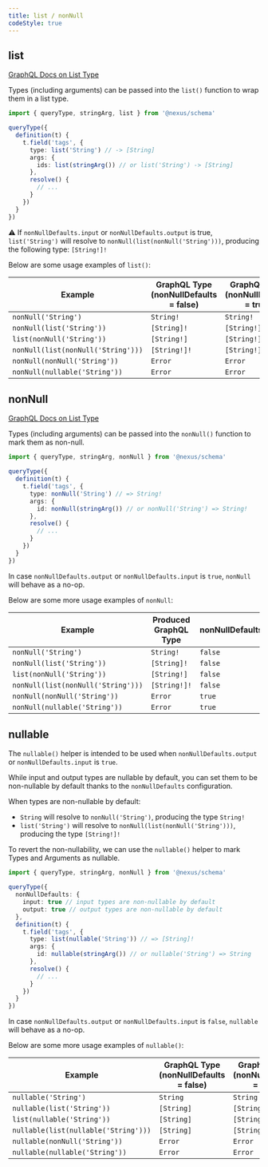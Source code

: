 ```yaml
---
title: list / nonNull
codeStyle: true
---
```


## list

[GraphQL Docs on List Type](https://graphql.org/learn/schema/#lists-and-non-null)

Types (including arguments) can be passed into the `list()` function to wrap them in a list type.

```ts
import { queryType, stringArg, list } from '@nexus/schema'

queryType({
  definition(t) {
    t.field('tags', {
      type: list('String') // -> [String]
      args: {
        ids: list(stringArg()) // or list('String') -> [String]
      },
      resolve() {
        // ...
      }
    })
  }
})
```

⚠️ If `nonNullDefaults.input` or `nonNullDefaults.output` is true, `list('String')` will resolve to `nonNull(list(nonNull('String')))`, producing the following type: `[String!]!`

Below are some usage examples of `list()`:

| Example                            | GraphQL Type (nonNullDefaults = false) | GraphQL Type (nonNullDefaults = true) |
| ---------------------------------- | -------------------------------------- | ------------------------------------- |
| `nonNull('String')`                | `String!`                              | `String!`                             |
| `nonNull(list('String'))`          | `[String]!`                            | `[String!]!`                          |
| `list(nonNull('String'))`          | `[String!]`                            | `[String!]!`                          |
| `nonNull(list(nonNull('String')))` | `[String!]!`                           | `[String!]!`                          |
| `nonNull(nonNull('String'))`       | `Error`                                | `Error`                               |
| `nonNull(nullable('String'))`      | `Error`                                | `Error`                               |


## nonNull

[GraphQL Docs on List Type](https://graphql.org/learn/schema/#lists-and-non-null)

Types (including arguments) can be passed into the `nonNull()` function to mark them as non-null.

```ts
import { queryType, stringArg, nonNull } from '@nexus/schema'

queryType({
  definition(t) {
    t.field('tags', {
      type: nonNull('String') // => String!
      args: {
        id: nonNull(stringArg()) // or nonNull('String') => String!
      },
      resolve() {
        // ...
      }
    })
  }
})
```

In case `nonNullDefaults.output` or `nonNullDefaults.input` is `true`, `nonNull` will behave as a no-op.

Below are some more usage examples of `nonNull`:

| Example                            | Produced GraphQL Type | nonNullDefaults   |
| ---------------------------------- | --------------------- | ----------------- |
| `nonNull('String')`                | `String!`             | `false`           |
| `nonNull(list('String'))`          | `[String]!`           | `false`           |
| `list(nonNull('String'))`          | `[String!]`           | `false`           |
| `nonNull(list(nonNull('String')))` | `[String!]!`          | `false`           |
| `nonNull(nonNull('String'))`       | `Error`               | `true` || `false` |
| `nonNull(nullable('String'))`      | `Error`               | `true` || `false` |


## nullable

The `nullable()` helper is intended to be used when `nonNullDefaults.output` or `nonNullDefaults.input` is `true`.

While input and output types are nullable by default, you can set them to be non-nullable by default thanks to the `nonNullDefaults` configuration.

When types are non-nullable by default:

- `String` will resolve to `nonNull('String')`, producing the type `String!`
- `list('String')` will resolve to `nonNull(list(nonNull('String')))`, producing the type `[String!]!`

To revert the non-nullability, we can use the `nullable()` helper to mark Types and Arguments as nullable.

```ts
import { queryType, stringArg, nonNull } from '@nexus/schema'

queryType({
  nonNullDefaults: {
    input: true // input types are non-nullable by default
    output: true // output types are non-nullable by default
  },
  definition(t) {
    t.field('tags', {
      type: list(nullable('String')) // => [String]!
      args: {
        id: nullable(stringArg()) // or nullable('String') => String
      },
      resolve() {
        // ...
      }
    })
  }
})
```

In case `nonNullDefaults.output` or `nonNullDefaults.input` is `false`, `nullable` will behave as a no-op.

Below are some more usage examples of `nullable()`:

| Example                              | GraphQL Type (nonNullDefaults = false) | GraphQL Type (nonNullDefaults = true) |
| ------------------------------------ | -------------------------------------- | ------------------------------------- |
| `nullable('String')`                 | `String`                               | `String`                              |
| `nullable(list('String'))`           | `[String]`                             | `[String!]`                           |
| `list(nullable('String'))`           | `[String]`                             | `[String]!`                           |
| `nullable(list(nullable('String')))` | `[String]`                             | `[String]`                            |
| `nullable(nonNull('String'))`        | `Error`                                | `Error`                               |
| `nullable(nullable('String'))`       | `Error`                                | `Error`                                 |
